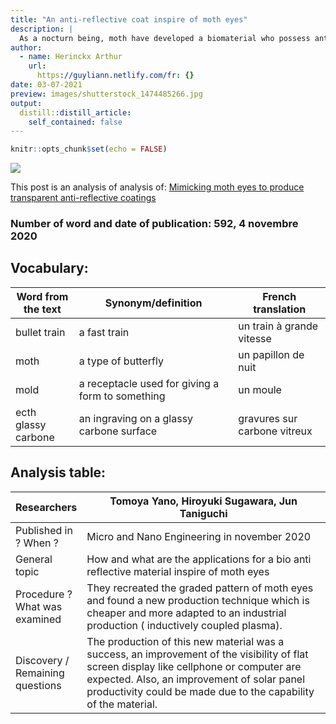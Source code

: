 ```yaml
---
title: "An anti-reflective coat inspire of moth eyes"
description: |
  As a nocturn being, moth have developed a biomaterial who possess anti-reflective capability, this ability has interested scientist for the potential benefices which will help improve our technologie. 
author:
  - name: Herinckx Arthur
    url:
      https://guyliann.netlify.com/fr: {}
date: 03-07-2021
preview: images/shutterstock_1474485266.jpg
output:
  distill::distill_article:
    self_contained: false
---
```


```r
knitr::opts_chunk$set(echo = FALSE)
```

![](images/moth.jpg)

This post is an analysis of analysis of: [Mimicking moth eyes to produce transparent anti-reflective coatings](https://www.sciencedaily.com/releases/2020/11/201104150014.htm)

### Number of word and date of publication: 592, 4 novembre 2020

## Vocabulary:
| Word from the text  | Synonym/definition                               | French translation           |
| ------------------- | ------------------------------------------------ | ---------------------------- |
| bullet train        | a fast train                                     | un train à grande vitesse    |
| moth                | a type of butterfly                              | un papillon de nuit          |
| mold                | a receptacle used for giving a form to something | un moule                     |
| ecth glassy carbone | an ingraving on a glassy carbone surface         | gravures sur carbone vitreux |

## Analysis table:
| Researchers                      | Tomoya Yano, Hiroyuki Sugawara, Jun Taniguchi                                                                                                                                                                                                             |
| -------------------------------- | --------------------------------------------------------------------------------------------------------------------------------------------------------------------------------------------------------------------------------------------------------- |
| Published in ? When ?            | Micro and Nano Engineering in november 2020                                                                                                                                                                                                               |
| General topic                    | How and what are the applications for a bio anti reflective material inspire of moth eyes                                                                                                                                                                 |
| Procedure ?  What was examined   | They recreated the graded pattern of moth eyes and found a new production technique which is cheaper and more adapted to an industrial production ( inductively coupled plasma).                                                                          |
|  Discovery / Remaining questions | The production of this new material was a success, an improvement of the visibility of flat screen display like cellphone or computer are expected. Also, an improvement of solar panel productivity could be made due to the capability of the material. |
